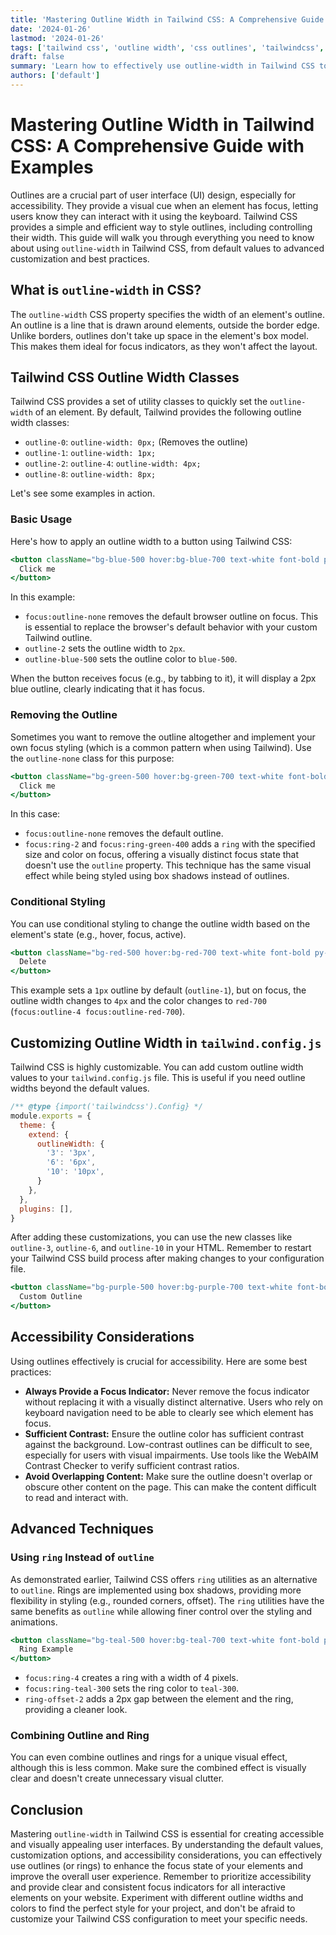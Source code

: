 ```yaml
---
title: 'Mastering Outline Width in Tailwind CSS: A Comprehensive Guide with Examples'
date: '2024-01-26'
lastmod: '2024-01-26'
tags: ['tailwind css', 'outline width', 'css outlines', 'tailwindcss', 'styling', 'web development']
draft: false
summary: 'Learn how to effectively use outline-width in Tailwind CSS to enhance UI focus states and visual appeal. This guide covers default values, customization, accessibility considerations, and practical examples.'
authors: ['default']
---
```


# Mastering Outline Width in Tailwind CSS: A Comprehensive Guide with Examples

Outlines are a crucial part of user interface (UI) design, especially for accessibility. They provide a visual cue when an element has focus, letting users know they can interact with it using the keyboard. Tailwind CSS provides a simple and efficient way to style outlines, including controlling their width. This guide will walk you through everything you need to know about using `outline-width` in Tailwind CSS, from default values to advanced customization and best practices.

## What is `outline-width` in CSS?

The `outline-width` CSS property specifies the width of an element's outline. An outline is a line that is drawn around elements, outside the border edge. Unlike borders, outlines don't take up space in the element's box model.  This makes them ideal for focus indicators, as they won't affect the layout.

## Tailwind CSS Outline Width Classes

Tailwind CSS provides a set of utility classes to quickly set the `outline-width` of an element.  By default, Tailwind provides the following outline width classes:

*   `outline-0`:  `outline-width: 0px;` (Removes the outline)
*   `outline-1`:  `outline-width: 1px;`
*   `outline-2`:  `outline-4`:  `outline-width: 4px;`
*   `outline-8`:  `outline-width: 8px;`

Let's see some examples in action.

### Basic Usage

Here's how to apply an outline width to a button using Tailwind CSS:

```jsx
<button className="bg-blue-500 hover:bg-blue-700 text-white font-bold py-2 px-4 rounded focus:outline-none outline-2 outline-blue-500">
  Click me
</button>
```

In this example:

*   `focus:outline-none` removes the default browser outline on focus.  This is essential to replace the browser's default behavior with your custom Tailwind outline.
*   `outline-2` sets the outline width to `2px`.
*   `outline-blue-500` sets the outline color to `blue-500`.

When the button receives focus (e.g., by tabbing to it), it will display a 2px blue outline, clearly indicating that it has focus.

### Removing the Outline

Sometimes you want to remove the outline altogether and implement your own focus styling (which is a common pattern when using Tailwind). Use the `outline-none` class for this purpose:

```jsx
<button className="bg-green-500 hover:bg-green-700 text-white font-bold py-2 px-4 rounded focus:outline-none focus:ring-2 focus:ring-green-400">
  Click me
</button>
```

In this case:

*   `focus:outline-none` removes the default outline.
*   `focus:ring-2` and `focus:ring-green-400` adds a `ring` with the specified size and color on focus, offering a visually distinct focus state that doesn't use the `outline` property.  This technique has the same visual effect while being styled using box shadows instead of outlines.

### Conditional Styling

You can use conditional styling to change the outline width based on the element's state (e.g., hover, focus, active).

```jsx
<button className="bg-red-500 hover:bg-red-700 text-white font-bold py-2 px-4 rounded focus:outline-none outline-1 focus:outline-4 focus:outline-red-700">
  Delete
</button>
```

This example sets a `1px` outline by default (`outline-1`), but on focus, the outline width changes to `4px` and the color changes to `red-700` (`focus:outline-4 focus:outline-red-700`).

## Customizing Outline Width in `tailwind.config.js`

Tailwind CSS is highly customizable.  You can add custom outline width values to your `tailwind.config.js` file.  This is useful if you need outline widths beyond the default values.

```javascript
/** @type {import('tailwindcss').Config} */
module.exports = {
  theme: {
    extend: {
      outlineWidth: {
        '3': '3px',
        '6': '6px',
        '10': '10px',
      }
    },
  },
  plugins: [],
}
```

After adding these customizations, you can use the new classes like `outline-3`, `outline-6`, and `outline-10` in your HTML.  Remember to restart your Tailwind CSS build process after making changes to your configuration file.

```jsx
<button className="bg-purple-500 hover:bg-purple-700 text-white font-bold py-2 px-4 rounded focus:outline-none outline-6 outline-purple-500">
  Custom Outline
</button>
```

## Accessibility Considerations

Using outlines effectively is crucial for accessibility. Here are some best practices:

*   **Always Provide a Focus Indicator:**  Never remove the focus indicator without replacing it with a visually distinct alternative.  Users who rely on keyboard navigation need to be able to clearly see which element has focus.
*   **Sufficient Contrast:** Ensure the outline color has sufficient contrast against the background.  Low-contrast outlines can be difficult to see, especially for users with visual impairments.  Use tools like the WebAIM Contrast Checker to verify sufficient contrast ratios.
*   **Avoid Overlapping Content:** Make sure the outline doesn't overlap or obscure other content on the page.  This can make the content difficult to read and interact with.

## Advanced Techniques

### Using `ring` Instead of `outline`

As demonstrated earlier, Tailwind CSS offers `ring` utilities as an alternative to `outline`.  Rings are implemented using box shadows, providing more flexibility in styling (e.g., rounded corners, offset).  The `ring` utilities have the same benefits as `outline` while allowing finer control over the styling and animations.

```jsx
<button className="bg-teal-500 hover:bg-teal-700 text-white font-bold py-2 px-4 rounded focus:outline-none focus:ring-4 focus:ring-teal-300 ring-offset-2">
  Ring Example
</button>
```

*   `focus:ring-4` creates a ring with a width of 4 pixels.
*   `focus:ring-teal-300` sets the ring color to `teal-300`.
*   `ring-offset-2` adds a 2px gap between the element and the ring, providing a cleaner look.

### Combining Outline and Ring

You can even combine outlines and rings for a unique visual effect, although this is less common.  Make sure the combined effect is visually clear and doesn't create unnecessary visual clutter.

## Conclusion

Mastering `outline-width` in Tailwind CSS is essential for creating accessible and visually appealing user interfaces.  By understanding the default values, customization options, and accessibility considerations, you can effectively use outlines (or rings) to enhance the focus state of your elements and improve the overall user experience. Remember to prioritize accessibility and provide clear and consistent focus indicators for all interactive elements on your website.  Experiment with different outline widths and colors to find the perfect style for your project, and don't be afraid to customize your Tailwind CSS configuration to meet your specific needs.